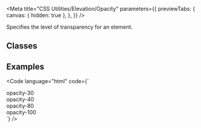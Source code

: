 
<Meta
  title="CSS Utilities/Elevation/Opacity"
  parameters={{
    previewTabs: {
      canvas: { hidden: true },
    },
  }}
/>

<Banner label="Opacity" section="CSS Utilities" color="yellow" puzzle />

<Lead>Specifies the level of transparency for an element.</Lead>

## Classes

<CssElevationOpacity />

## Examples

<Code
  language="html"
  code={`
<div class="is-flex is-align-items-center is-justify-content-center fg-normal">
    <div class="has-opacity-30 is-flex is-align-items-center is-justify-content-center has-background-green-3 has-radius-normal p-normal">opacity-30</div>
    <div class="has-opacity-40 is-flex is-align-items-center is-justify-content-center has-background-green-3 has-radius-normal p-normal">opacity-40</div>
    <div class="has-opacity-80 is-flex is-align-items-center is-justify-content-center has-background-green-3 has-radius-normal p-normal">opacity-80</div>
    <div class="has-opacity-100 is-flex is-align-items-center is-justify-content-center has-background-green-3 has-radius-normal p-normal">opacity-100</div>
</div>
`}
/>

<Footer>
  <LinkCards>
    <LinkCard
      pageTitle="Foundation/Elevation"
      description="Elevation involves the strategic application of shadow and depth to elements, enhancing visual hierarchy and providing depth cues within the user interface"
    />
    <LinkCard
      pageTitle="Tokens/Overview"
      description="Design tokens serve as the definitive source for naming and storing design choices."
    />
  </LinkCards>
</Footer>
